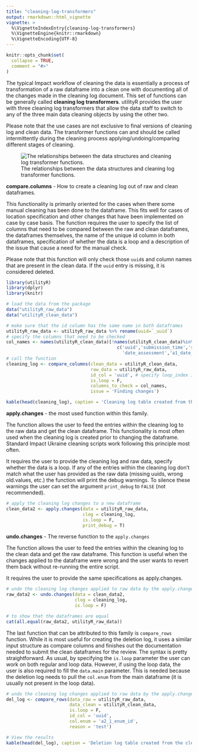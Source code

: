 ```yaml
---
title: "cleaning-log-transformers"
output: rmarkdown::html_vignette
vignette: >
  %\VignetteIndexEntry{cleaning-log-transformers}
  %\VignetteEngine{knitr::rmarkdown}
  %\VignetteEncoding{UTF-8}
---
```


```r
knitr::opts_chunk$set(
  collapse = TRUE,
  comment = "#>"
)
```

The typical Impact workflow of cleaning the data is essentially a process of transformation of a raw dataframe into a clean one with documenting all of the changes made in the cleaning log document. This set of functions can be generally called **cleaning log transformers**.  utilityR provides the user with three cleaning log transformers that allow the data staff to switch to any of the three main data cleaning objects by using the other two.

Please note that the use cases are not exclusive to final versions of cleaning log and clean data. The transformer functions can and should be called intermittently during the cleaning process applying/undoing/comparing different stages of cleaning.

![The relationships between the data structures and cleaning log transformer functions.](cleaning-log-transformers.png)

**compare.columns** - How to create a cleaning log out of raw and clean dataframes.

This functionality is primarily oriented for the cases when there some manual cleaning has been done to the dataframe. This fits well for cases of location specification and other changes that have been implemented on case by case basis.
The function requires the user to specify the list of columns that need to be compared between the raw and clean dataframes, the dataframes themselves, the name of the unique id column in both dataframes, specification of whether the data is a loop and a description of the issue that cause a need for the manual check.


Please note that this function will only check those `uuid`s and column names that are present in the clean data. If the `uuid` entry is missing, it is considered deleted.
```r
library(utilityR)
library(dplyr)
library(knitr)

# load the data from the package
data("utilityR_raw_data")
data("utilityR_clean_data")

# make sure that the id column has the same name in both dataframes
utilityR_raw_data <- utilityR_raw_data %>% rename(uuid=`_uuid`)
# specify the columns that need to be checked
col_names <- names(utilityR_clean_data)[!names(utilityR_clean_data)%in%
                                          c('uuid','submission_time','start','end',
                                            'date_assessment','a1_date_interview')]
# call the function
cleaning_log <- compare_columns(clean_data = utilityR_clean_data,
                                raw_data = utilityR_raw_data,
                                id_col = 'uuid', # specify loop_index if working with loop_data
                                is.loop = F,
                                columns_to_check = col_names,
                                issue = 'Finding changes')

kable(head(cleaning_log), caption = 'Cleaning log table created from the clean and raw dataframes')

```

**apply.changes** - the most used function within this family.

The function allows the user to feed the entries within the cleaning log to the raw data and get the clean dataframe.
This functionality is most often used when the cleaning log is created prior to changing the dataframe. Standard Impact Ukraine cleaning scripts work following this principle most often.

It requires the user to provide the cleaning log and raw data, specify whether the data is a loop. If any of the entries within the cleaning log don't match what the user has provided as the raw data (missing uuids, wrong old.values, etc.) the function will print the debug warnings. To silence these warnings the user can set the argument `print_debug` to `FALSE` (not recommended).


```r
# apply the cleaning log changes to a new dataframe
clean_data2 <- apply.changes(data = utilityR_raw_data,
                             clog = cleaning_log,
                             is.loop = F,
                             print_debug = T)

```

**undo.changes** - The reverse function to the `apply.changes`

The function allows the user to feed the entries within the cleaning log to the clean data and get the raw dataframe.
This function is useful when the changes applied to the dataframe were wrong and the user wants to revert them back without re-running the entire script.

It requires the user to provide the same specifications as apply.changes.

```r
# undo the cleaning log changes applied to raw data by the apply.changes function
raw_data2 <- undo.changes(data = clean_data2,
                          clog = cleaning_log,
                          is.loop = F)

# to show that the dataframes are equal
cat(all.equal(raw_data2, utilityR_raw_data))

```


The last function that can be attributed to this family is `compare_rows` function. While it is most useful for creating the deletion log, it uses a similar input structure as compare columns and finishes out the documentation needed to submit the clean dataframes for the review. The syntax is pretty straightforward. As usual, by specifying the `is.loop` parameter the user can work on both regular and loop data. However, if using the loop data, the user is also required to fill the `data.main` parameter. This is needed because the deletion log needs to pull the `col.enum` from the main dataframe (it is usually not present in the loop data).

```r
# undo the cleaning log changes applied to raw data by the apply.changes function
del_log <- compare_rows(data_raw = utilityR_raw_data,
                        data_clean = utilityR_clean_data,
                        is.loop = F,
                        id_col = 'uuid',
                        col.enum = 'a2_1_enum_id',
                        reason = 'test')

# View the results
kable(head(del_log), caption = 'Deletion log table created from the clean and raw dataframes')

```
